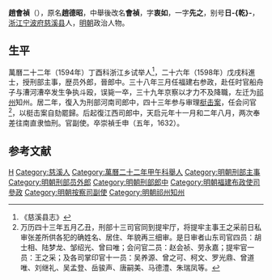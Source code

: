 '''趙會禎'''（{{bd|？||1632年|catIdx=}}），原名'''趙德昭'''，中舉後改名'''會禎'''，字'''衷如'''，一字'''先之'''，别号'''日-{乾}-'''，[[浙江|浙江]][[宁波府|宁波府]][[慈溪县|慈溪县]]人，[[明朝|明朝]]政治人物。

== 生平 ==
萬曆二十二年（1594年）丁酉科浙江乡试举人<ref>《慈溪县志》</ref>，二十六年（1598年）戊戌科進士，授刑部主事，歴员外郎，晉郎中。三十八年三月任福建右参政，赴任时官船舟子与漕河漕卒发生争执斗殴，误毙一卒，三十九年京察以才力不及降職，左迁为[[祁州|祁州]]知州。居二年，復入为刑部河南司郎中，四十三年参与审理[[梃击案|梃击案]]，任会问官<ref>万历四十三年五月乙丑，刑部十三司官同到提牢厅，将提牢主事王之采前日私审张差所供各犯的确姓名、居住、年貌再三细审。是日审者山东司官四员：胡士相、陆梦龙、邹绍光、曾曰唯；会问官二员：赵会祯、劳永嘉；提牢官一员：王之采；及各司掌印官十一员：吴养源、曾之可、柯文、罗光鼎、曾道唯、刘继礼、吴孟登、岳骏声、唐嗣美、马德澧、朱瑞凤等。</ref>，以梃击案自劾罷歸。后起復江西司郎中，天启元年十一月和二年八月，两次奉差往南直隶恤刑。官副使。卒崇禎壬申（五年，1632）。

==参考文献==
{{reflist}}

{{萬曆二十六年戊戌科殿試金榜}}

{{Authority control}}

{{DEFAULTSORT:}}
[[Category:趙姓|H]]
[[Category:慈溪人|Category:慈溪人]]
[[Category:萬曆二十二年甲午科舉人|Category:萬曆二十二年甲午科舉人]]
[[Category:明朝刑部主事|Category:明朝刑部主事]]
[[Category:明朝刑部员外郎|Category:明朝刑部员外郎]]
[[Category:明朝刑部郎中|Category:明朝刑部郎中]]
[[Category:明朝福建布政使司參政|Category:明朝福建布政使司參政]]
[[Category:明朝按察司副使|Category:明朝按察司副使]]
[[Category:明朝祁州知州|Category:明朝祁州知州]]